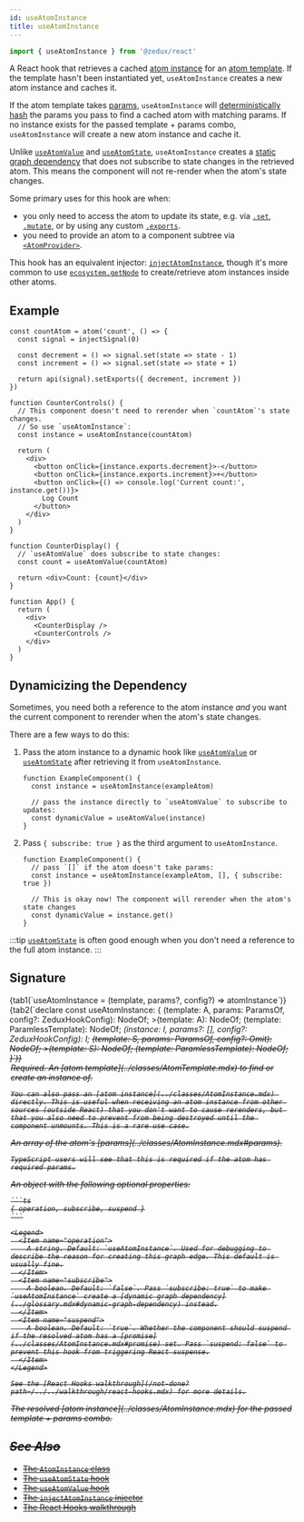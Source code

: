 ```yaml
---
id: useAtomInstance
title: useAtomInstance
---
```



```ts
import { useAtomInstance } from '@zedux/react'
```

A React hook that retrieves a cached [atom instance](../classes/AtomInstance.mdx) for an [atom template](../classes/AtomTemplate.mdx). If the template hasn't been instantiated yet, `useAtomInstance` creates a new atom instance and caches it.

If the atom template takes [params](../classes/AtomInstance.mdx#params), `useAtomInstance` will [deterministically hash](../classes/ZeduxNode.mdx#params) the params you pass to find a cached atom with matching params. If no instance exists for the passed template + params combo, `useAtomInstance` will create a new atom instance and cache it.

Unlike [`useAtomValue`](./useAtomValue.mdx) and [`useAtomState`](./useAtomState.mdx), `useAtomInstance` creates a [static graph dependency](../glossary.mdx#static-graph-dependency) that does not subscribe to state changes in the retrieved atom. This means the component will not re-render when the atom's state changes.

Some primary uses for this hook are when:

- you only need to access the atom to update its state, e.g. via [`.set`](../classes/AtomInstance.mdx#set), [`.mutate`](../classes/AtomInstance.mdx#mutate), or by using any custom [`.exports`](../classes/AtomInstance.mdx#exports).
- you need to provide an atom to a component subtree via [`<AtomProvider>`](../components/AtomProvider.mdx).

This hook has an equivalent injector: [`injectAtomInstance`](/not-done?path=../injectors/injectAtomInstance.mdx), though it's more common to use [`ecosystem.getNode`](../classes/Ecosystem.mdx#getnode) to create/retrieve atom instances inside other atoms.

## Example

```tsx live ecosystemId=useAtomInstance/example resultVar=App version=2
const countAtom = atom('count', () => {
  const signal = injectSignal(0)

  const decrement = () => signal.set(state => state - 1)
  const increment = () => signal.set(state => state + 1)

  return api(signal).setExports({ decrement, increment })
})

function CounterControls() {
  // This component doesn't need to rerender when `countAtom`'s state changes.
  // So use `useAtomInstance`:
  const instance = useAtomInstance(countAtom)

  return (
    <div>
      <button onClick={instance.exports.decrement}>-</button>
      <button onClick={instance.exports.increment}>+</button>
      <button onClick={() => console.log('Current count:', instance.get())}>
        Log Count
      </button>
    </div>
  )
}

function CounterDisplay() {
  // `useAtomValue` does subscribe to state changes:
  const count = useAtomValue(countAtom)

  return <div>Count: {count}</div>
}

function App() {
  return (
    <div>
      <CounterDisplay />
      <CounterControls />
    </div>
  )
}
```

## Dynamicizing the Dependency

Sometimes, you need both a reference to the atom instance _and_ you want the current component to rerender when the atom's state changes.

There are a few ways to do this:

1. Pass the atom instance to a dynamic hook like [`useAtomValue`](./useAtomValue.mdx) or [`useAtomState`](./useAtomState.mdx) after retrieving it from `useAtomInstance`.

   ```tsx
   function ExampleComponent() {
     const instance = useAtomInstance(exampleAtom)

     // pass the instance directly to `useAtomValue` to subscribe to updates:
     const dynamicValue = useAtomValue(instance)
   }
   ```

2. Pass `{ subscribe: true }` as the third argument to `useAtomInstance`.

   ```tsx
   function ExampleComponent() {
     // pass `[]` if the atom doesn't take params:
     const instance = useAtomInstance(exampleAtom, [], { subscribe: true })

     // This is okay now! The component will rerender when the atom's state changes
     const dynamicValue = instance.get()
   }
   ```

:::tip
[`useAtomState`](./useAtomState.mdx) is often good enough when you don't need a reference to the full atom instance.
:::

## Signature

<Tabs>
  {tab1(`useAtomInstance = (template, params?, config?) => atomInstance`)}
  {tab2(`declare const useAtomInstance: {
    <A extends AnyAtomTemplate>(template: A, params: ParamsOf<A>, config?: ZeduxHookConfig): NodeOf<A>;
    <A extends AnyAtomTemplate<{
        Params: [];
    }>>(template: A): NodeOf<A>;
    <A extends AnyAtomTemplate>(template: ParamlessTemplate<A>): NodeOf<A>;
    <I extends AnyAtomInstance>(instance: I, params?: [], config?: ZeduxHookConfig): I;
    <S extends Selectable>(template: S, params: ParamsOf<S>, config?: Omit<ZeduxHookConfig, 'subscribe'>): NodeOf<S>;
    <S extends Selectable<any, []>>(template: S): NodeOf<S>;
    <S extends Selectable>(template: ParamlessTemplate<S>): NodeOf<S>;
  }`)}
</Tabs>

<Legend>
  <Item name="template">
    Required. An [atom template](../classes/AtomTemplate.mdx) to find or create an instance of.

    You can also pass an [atom instance](../classes/AtomInstance.mdx) directly. This is useful when receiving an atom instance from other sources (outside React) that you don't want to cause rerenders, but that you also need to prevent from being destroyed until the component unmounts. This is a rare use case.

  </Item>
  <Item name="params">
    An array of the atom's [params](../classes/AtomInstance.mdx#params).
    
    TypeScript users will see that this is required if the atom has required params.

  </Item>
  <Item name="config">
    An object with the following optional properties:

    ```ts
    { operation, subscribe, suspend }
    ```

    <Legend>
      <Item name="operation">
        A string. Default: `useAtomInstance`. Used for debugging to describe the reason for creating this graph edge. This default is usually fine.
      </Item>
      <Item name="subscribe">
        A boolean. Default: `false`. Pass `subscribe: true` to make `useAtomInstance` create a [dynamic graph dependency](../glossary.mdx#dynamic-graph-dependency) instead.
      </Item>
      <Item name="suspend">
        A boolean. Default: `true`. Whether the component should suspend if the resolved atom has a [promise](../classes/AtomInstance.mdx#promise) set. Pass `suspend: false` to prevent this hook from triggering React suspense.
      </Item>
    </Legend>

    See the [React Hooks walkthrough](/not-done?path=/../../walkthrough/react-hooks.mdx) for more details.

  </Item>
  <Item name="Returns">
    The resolved [atom instance](../classes/AtomInstance.mdx) for the passed template + params combo.

  </Item>
</Legend>

## See Also

- [The `AtomInstance` class](../classes/AtomInstance.mdx)
- [The `useAtomState` hook](./useAtomState.mdx)
- [The `useAtomValue` hook](./useAtomValue.mdx)
- [The `injectAtomInstance` injector](/not-done?path=../injectors/injectAtomInstance.mdx)
- [The React Hooks walkthrough](/not-done?path=/../../walkthrough/react-hooks.mdx)
